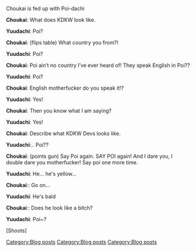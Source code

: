 <p style="text-align:center;">Choukai is fed up with Poi-dachi</p>
'''Choukai''': What does KDKW look like.

'''Yuudachi''': Poi?

'''Choukai''': (flips table) What country you from?!

'''Yuudachi''': Poi?

'''Choukai''': Poi ain’t no country I’ve ever heard of! They speak English in Poi??

'''Yuudachi''': Poi?

'''Choukai''': English motherfucker do you speak it!?

'''Yuudachi''': Yes!

'''Choukai''': Then you know what I am saying?

'''Yuudachi''': Yes!

'''Choukai''': Describe what KDKW Devs looks like.

'''Yuudachi''':.. Poi??

'''Choukai''': (points gun) Say Poi again. SAY POI again! And I dare you, I double dare you motherfucker! Say poi one more time.

'''Yuudachi''': He... he's yellow...


'''Choukai''':: Go on...


'''Yuudachi''': He's bald


'''Choukai''':: Does he look like a bitch?


'''Yuudachi''': Poi~? 

[Shoots]
[[Category:Blog posts]]
[[Category:Blog posts]]
[[Category:Blog posts]]